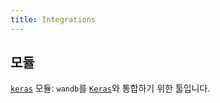 ```yaml
---
title: Integrations
---
```


## 모듈

[`keras`](/ko/models/ref/python/integrations/keras/) 모듈: `wandb`를 [`Keras`](https://keras.io/)와 통합하기 위한 툴입니다.
